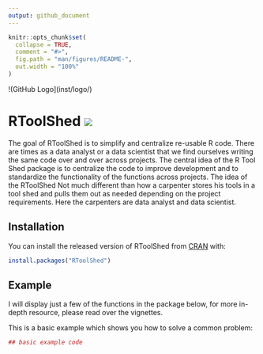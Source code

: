 ```yaml
---
output: github_document
---
```


<!-- README.md is generated from README.Rmd. Please edit that file -->

```r
knitr::opts_chunk$set(
  collapse = TRUE,
  comment = "#>",
  fig.path = "man/figures/README-",
  out.width = "100%"
)
```
!(GitHub Logo](inst/logo/)

# RToolShed ![](https://travis-ci.org/Fredo-XVII/RToolShed.svg?branch=master)

The goal of RToolShed is to simplify and centralize re-usable R code.  There are times as a data analyst or a data scientist that we find ourselves writing the same code over and over across projects.  The central idea of the R Tool Shed package is to centralize the code to improve development and to standardize the functionality of the functions across projects. The idea of the RToolShed Not much different than how a carpenter stores his tools in a tool shed and pulls them out as needed depending on the project requirements.  Here the carpenters are data analyst and data scientist.

## Installation

You can install the released version of RToolShed from [CRAN](https://CRAN.R-project.org) with:

``` r
install.packages("RToolShed")
```

## Example

I will display just a few of the functions in the package below, for more in-depth resource, please read over the vignettes.

This is a basic example which shows you how to solve a common problem:

```r
## basic example code
```

